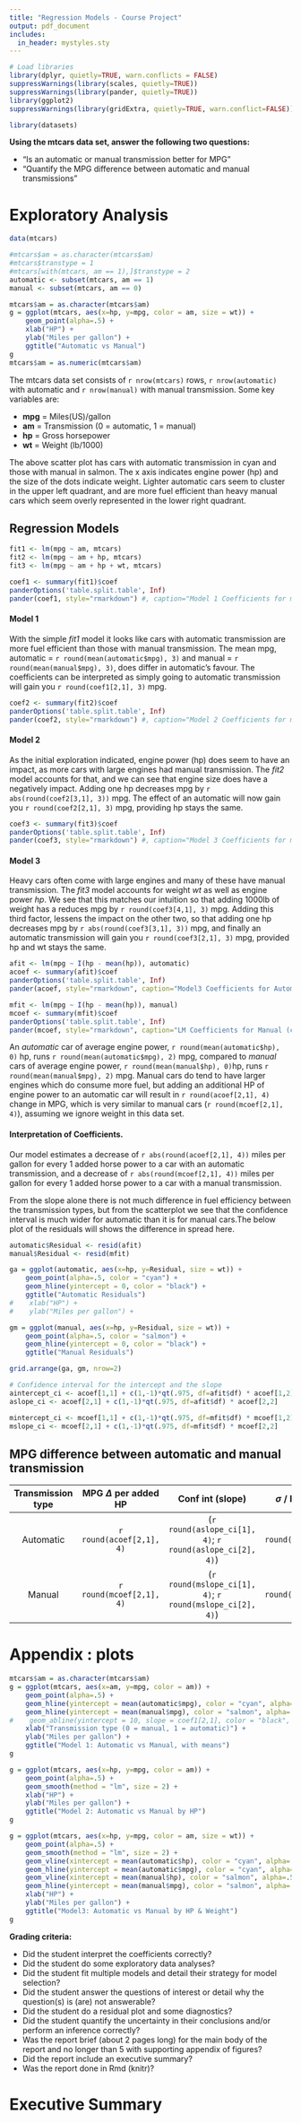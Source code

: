 ---
title: "Regression Models - Course Project"
output: pdf_document
includes:
  in_header: mystyles.sty
---

```{r, results="hide", echo=FALSE}
# Load libraries
library(dplyr, quietly=TRUE, warn.conflicts = FALSE)
suppressWarnings(library(scales, quietly=TRUE))
suppressWarnings(library(pander, quietly=TRUE))
library(ggplot2)
suppressWarnings(library(gridExtra, quietly=TRUE, warn.conflict=FALSE))

library(datasets)
```


**Using the mtcars data set, answer the following two questions:**

* "Is an automatic or manual transmission better for MPG"
* "Quantify the MPG difference between automatic and manual transmissions"

# Exploratory Analysis
```{r echo = FALSE}
data(mtcars)

#mtcars$am = as.character(mtcars$am)
#mtcars$transtype = 1
#mtcars[with(mtcars, am == 1),]$transtype = 2
automatic <- subset(mtcars, am == 1)
manual <- subset(mtcars, am == 0)
```

```{r echo = FALSE}
mtcars$am = as.character(mtcars$am)
g = ggplot(mtcars, aes(x=hp, y=mpg, color = am, size = wt)) +
    geom_point(alpha=.5) + 
    xlab("HP") + 
    ylab("Miles per gallon") + 
    ggtitle("Automatic vs Manual")
g
mtcars$am = as.numeric(mtcars$am)
```

The mtcars data set consists of `r nrow(mtcars)` rows, `r nrow(automatic)` with automatic and  `r nrow(manual)` with manual transmission.  Some key variables are:

* **mpg** = Miles(US)/gallon
* **am** = Transmission (0 = automatic, 1 = manual)
* **hp** = Gross horsepower 
* **wt** = Weight (lb/1000) 

The above scatter plot has cars with automatic transmission in cyan and those with manual in salmon.  The x axis indicates engine power (hp) and the size of the dots indicate weight. Lighter automatic cars seem to cluster in the upper left quadrant, and are more fuel efficient than heavy manual cars which seem overly represented in the lower right quadrant.  

## Regression Models

```{r}
fit1 <- lm(mpg ~ am, mtcars)
fit2 <- lm(mpg ~ am + hp, mtcars)
fit3 <- lm(mpg ~ am + hp + wt, mtcars)
```

```{r echo = FALSE}
coef1 <- summary(fit1)$coef
panderOptions('table.split.table', Inf) 
pander(coef1, style="rmarkdown") #, caption="Model 1 Coefficients for mpg by transmission type")
```

#### Model 1
With the simple *fit1* model it looks like cars with automatic transmission are more fuel efficient than those with manual transmission.  The mean mpg, automatic = `r round(mean(automatic$mpg), 3)` and manual = `r round(mean(manual$mpg), 3)`, does differ in automatic's favour.  The coefficients can be interpreted as simply going to automatic transmission will gain you `r round(coef1[2,1], 3)` mpg.  

```{r echo = FALSE}
coef2 <- summary(fit2)$coef
panderOptions('table.split.table', Inf) 
pander(coef2, style="rmarkdown") #, caption="Model 2 Coefficients for mpg by transmission and hp")
```

#### Model 2
As the initial exploration indicated, engine power (hp) does seem to have an impact, as more cars with large engines had manual transmission. The *fit2* model accounts for that, and we can see that engine size does have a negatively impact.  Adding one hp decreases mpg by `r abs(round(coef2[3,1], 3))` mpg.  The effect of an automatic will now gain you `r round(coef2[2,1], 3)` mpg, providing hp stays the same.

```{r echo = FALSE}
coef3 <- summary(fit3)$coef
panderOptions('table.split.table', Inf) 
pander(coef3, style="rmarkdown") #, caption="Model 3 Coefficients for mpg by transmission + hp and wt")
```

#### Model 3
Heavy cars often come with large engines and many of these have manual transmission. The *fit3* model accounts for weight *wt* as well as engine power *hp*.  We see that this matches our intuition so that adding 1000lb of weight has a reduces mpg by `r round(coef3[4,1], 3)` mpg. Adding this third factor, lessens the impact on the other two, so that adding one hp decreases mpg by `r abs(round(coef3[3,1], 3))` mpg, and finally an automatic transmission will gain you `r round(coef3[2,1], 3)` mpg, provided hp and wt stays the same.


```{r echo = FALSE}
afit <- lm(mpg ~ I(hp - mean(hp)), automatic)
acoef <- summary(afit)$coef
panderOptions('table.split.table', Inf) 
pander(acoef, style="rmarkdown", caption="Model3 Coefficients for Automatic (centered at mean hp)")

mfit <- lm(mpg ~ I(hp - mean(hp)), manual)
mcoef <- summary(mfit)$coef
panderOptions('table.split.table', Inf) 
pander(mcoef, style="rmarkdown", caption="LM Coefficients for Manual (centered at mean hp)")
```

An *automatic* car of average engine power, `r round(mean(automatic$hp), 0)` hp, runs `r round(mean(automatic$mpg), 2)` mpg, compared to *manual* cars of average engine power, `r round(mean(manual$hp), 0)`hp, runs `r round(mean(manual$mpg), 2)` mpg.  Manual cars do tend to have larger engines which do consume more fuel, but adding an additional HP of engine power to an automatic car will result in `r round(acoef[2,1], 4)` change in MPG, which is very similar to manual cars (`r round(mcoef[2,1], 4)`), assuming we ignore weight in this data set.

#### Interpretation of Coefficients.   
Our model estimates a decrease of `r abs(round(acoef[2,1], 4))` miles per gallon for every 1 added horse power to a car with an automatic transmission, and a decrease of `r abs(round(mcoef[2,1], 4))` miles per gallon for every 1 added horse power to a car with a manual transmission.

From the slope alone there is not much difference in fuel efficiency between the transmission types, but from the scatterplot we see that the confidence interval is much wider for automatic than it is for manual cars.The below plot of the residuals will shows the difference in spread here.

```{r echo = FALSE}
automatic$Residual <- resid(afit) 
manual$Residual <- resid(mfit) 

ga = ggplot(automatic, aes(x=hp, y=Residual, size = wt)) +
    geom_point(alpha=.5, color = "cyan") + 
    geom_hline(yintercept = 0, color = "black") +
    ggtitle("Automatic Residuals")
#    xlab("HP") + 
#    ylab("Miles per gallon") + 

gm = ggplot(manual, aes(x=hp, y=Residual, size = wt)) +
    geom_point(alpha=.5, color = "salmon") + 
    geom_hline(yintercept = 0, color = "black") +
    ggtitle("Manual Residuals")

grid.arrange(ga, gm, nrow=2)

```

```{r}
# Confidence interval for the intercept and the slope
aintercept_ci <- acoef[1,1] + c(1,-1)*qt(.975, df=afit$df) * acoef[1,2]
aslope_ci <- acoef[2,1] + c(1,-1)*qt(.975, df=afit$df) * acoef[2,2]

mintercept_ci <- mcoef[1,1] + c(1,-1)*qt(.975, df=mfit$df) * mcoef[1,2]
mslope_ci <- mcoef[2,1] + c(1,-1)*qt(.975, df=mfit$df) * mcoef[2,2]
```

## MPG difference between automatic and manual transmission

| Transmission type | MPG $\Delta$ per added HP | Conf int (slope) | $\sigma$ / Residual variability |
|:-----------------:|:---------------------------:|:---------------:|:-----------------:|
| Automatic         | `r round(acoef[2,1], 4)`    |  (`r round(aslope_ci[1], 4)`;  `r round(aslope_ci[2], 4)`)  | `r round(summary(afit)$sigma, 4)`  |
| Manual            | `r round(mcoef[2,1], 4)`    | (`r round(mslope_ci[1], 4)`; `r round(mslope_ci[2], 4)`)  | `r round(summary(mfit)$sigma, 4)`  |



# Appendix : plots


```{r echo = FALSE}
mtcars$am = as.character(mtcars$am)
g = ggplot(mtcars, aes(x=am, y=mpg, color = am)) +
    geom_point(alpha=.5) + 
    geom_hline(yintercept = mean(automatic$mpg), color = "cyan", alpha=.5) +
    geom_hline(yintercept = mean(manual$mpg), color = "salmon", alpha=.5) +
#    geom_abline(yintercept = 10, slope = coef1[2,1], color = "black", size = 2) +
    xlab("Transmission type (0 = manual, 1 = automatic)") + 
    ylab("Miles per gallon") + 
    ggtitle("Model 1: Automatic vs Manual, with means")
g
```

```{r echo = FALSE}
g = ggplot(mtcars, aes(x=hp, y=mpg, color = am)) +
    geom_point(alpha=.5) + 
    geom_smooth(method = "lm", size = 2) +
    xlab("HP") + 
    ylab("Miles per gallon") + 
    ggtitle("Model 2: Automatic vs Manual by HP")
g
```

```{r echo = FALSE}
g = ggplot(mtcars, aes(x=hp, y=mpg, color = am, size = wt)) +
    geom_point(alpha=.5) + 
    geom_smooth(method = "lm", size = 2) +
    geom_vline(xintercept = mean(automatic$hp), color = "cyan", alpha=.5) +
    geom_hline(yintercept = mean(automatic$mpg), color = "cyan", alpha=.5) +
    geom_vline(xintercept = mean(manual$hp), color = "salmon", alpha=.5) +
    geom_hline(yintercept = mean(manual$mpg), color = "salmon", alpha=.5) +
    xlab("HP") + 
    ylab("Miles per gallon") + 
    ggtitle("Model3: Automatic vs Manual by HP & Weight")
g
```

**Grading criteria:**

* Did the student interpret the coefficients correctly?
* Did the student do some exploratory data analyses?
* Did the student fit multiple models and detail their strategy for model selection?
* Did the student answer the questions of interest or detail why the question(s) is (are) not answerable?
* Did the student do a residual plot and some diagnostics?
* Did the student quantify the uncertainty in their conclusions and/or perform an inference correctly?
* Was the report brief (about 2 pages long) for the main body of the report and no longer than 5 with supporting appendix of figures?
* Did the report include an executive summary?
* Was the report done in Rmd (knitr)?


# Executive Summary

